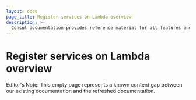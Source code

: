 ```yaml
---
layout: docs
page_title: Register services on Lambda overview
description: >-
  Consul documentation provides reference material for all features and options available in Consul.
---
```


# Register services on Lambda overview

Editor's Note: This empty page represents a known content gap between our existing documentation and the refreshed documentation.